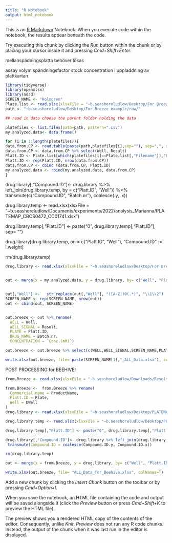 ```yaml
---
title: "R Notebook"
output: html_notebook
---
```


This is an [R Markdown](http://rmarkdown.rstudio.com) Notebook. When you execute code within the notebook, the results appear beneath the code. 

Try executing this chunk by clicking the *Run* button within the chunk or by placing your cursor inside it and pressing *Cmd+Shift+Enter*. 

mellanspädningsplatta behöver lösas

assay volym
spändningsfactor
stock concentration i uppladdning av plattkartan

```r
library(tidyverse)
library(openxlsx)
library(nord)
SCREEN_NAME <- "Holmgren"
Plate.list <- read.xlsx(xlsxFile = "~b.seashoreludlow/Desktop/For Breeze example/Compound to Cell plates.xlsx")
path <- "~b.seashoreludlow/Desktop/For Breeze example/raw/"

```


```r
## read in data choose the parent folder holding the data

platefiles <- list.files(path=path, pattern=".csv")
my.analyzed.data<- data.frame()

for (i in 1:length(platefiles)){
data.from.CP <- read.table(paste(path,platefiles[i],sep=""), sep=",", skip= 9, nrows=384, header=T, comment.char = "", stringsAsFactors = F, quote="")
data.from.CP <- data.from.CP %>% select(Well, Result)
Platt.ID <- Plate.list[which(platefiles[i]==Plate.list[,"Filename"]),"Platt.ID"]
Platt.ID <- rep(Platt.ID, nrow(data.from.CP))
data.from.CP <- cbind (data.from.CP, Platt.ID)
my.analyzed.data <- rbind(my.analyzed.data, data.from.CP)
}

```

drug.library[,"Compound.ID"]<- drug.library %>% left_join(drug.library.temp, by = c("Platt.ID", "Well")) %>%
  transmute(c("Compound.ID", "Batch.nr"), coalesce(.y, .x))  

drug.library.temp <- read.xlsx(xlsxFile = "~b.seashoreludlow/Documents/experiments/2022/analysis_Marianna/PLATEMAP_CBCS0472_CC01741.xlsx")

drug.library.temp[,"Platt.ID"] <- paste("0", drug.library.temp[,"Platt.ID"], sep= "")

drug.library[drug.library.temp, on = c("Platt.ID", "Well"), "Compound.ID" := i.weight]

rm(drug.library.temp)
```r

drug.library <- read.xlsx(xlsxFile = "~b.seashoreludlow/Desktop/For Breeze example/PLATEMAP37K_CBCS0474_CC01518v2.xlsx", sheet="PLATEMAP")



```


```r
out <- merge(x = my.analyzed.data, y = drug.library, by= c("Well", "Platt.ID"))


out[,"Well"] <-   str_replace(out[,"Well"], "([A-Z])0(.*)", "\\1\\2")
SCREEN_NAME <- rep(SCREEN_NAME, nrow(out))
out <- cbind(out, SCREEN_NAME)


out.breeze <- out %>% rename(
  WELL = Well,
  WELL_SIGNAL = Result,
  PLATE = Platt.ID,
  DRUG_NAME = Batch.nr,
  CONCENTRATION = `Conc.(mM)`)

out.breeze <- out.breeze %>% select(c(WELL,WELL_SIGNAL,SCREEN_NAME,PLATE,DRUG_NAME,CONCENTRATION))

write.xlsx(out.breeze, file= paste(SCREEN_NAME[1],"_ALL_Data.xlsx"), colNames=T)
```

POST PROCESSING for BEEHIVE!
```r

from.Breeze <- read.xlsx(xlsxFile = "~b.seashoreludlow/Downloads/Results 16/Raw_Data.xlsx", sheet = "Sheet 1")

from.Breeze <-  from.Breeze %>% rename(
  Commercial.name = ProductName,
  Platt.ID = Plate,
  Well = DWell
)
drug.library <- read.xlsx(xlsxFile = "~b.seashoreludlow/Desktop/PLATEMAP_CBCS0451_CC01341.xlsx")

drug.library.temp <- read.xlsx(xlsxFile = "~b.seashoreludlow/Desktop/PLATEMAP_CBCS0472_CC01741.xlsx")

drug.library.temp[,"Platt.ID"] <- paste("0", drug.library.temp[,"Platt.ID"], sep= "")

drug.library[,"Compound.ID"]<- drug.library %>% left_join(drug.library.temp, by = c("Platt.ID", "Well")) %>%
 transmute(Compound.ID = coalesce(Compound.ID.y, Compound.ID.x))

rm(drug.library.temp)

out <- merge(x = from.Breeze, y = drug.library, by= c("Well", "Platt.ID"))

write.xlsx(out.breeze, file= "ALL_Data_for_Beehive.xlsx", colNames=T)
```

Add a new chunk by clicking the *Insert Chunk* button on the toolbar or by pressing *Cmd+Option+I*.

When you save the notebook, an HTML file containing the code and output will be saved alongside it (click the *Preview* button or press *Cmd+Shift+K* to preview the HTML file). 

The preview shows you a rendered HTML copy of the contents of the editor. Consequently, unlike *Knit*, *Preview* does not run any R code chunks. Instead, the output of the chunk when it was last run in the editor is displayed.

